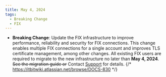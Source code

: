 ```yaml
---
title: May 4, 2024
tags:
  - Breaking Change
  - FIX
---
```


- **Breaking Change**: Update the FIX infrastructure to improve performance, reliability and security for FIX connections. This change enables multiple FIX connections for a single account and improves TLS certificate management, among other changes. All existing FIX users are required to migrate to the new infrastructure no later than **May 4, 2024**. ~~See the migration guide or~~ Contact [Support](https://support.paxos.com/hc/en-us) for details. {/* https://itbitwiki.atlassian.net/browse/DOCS-830 */}

